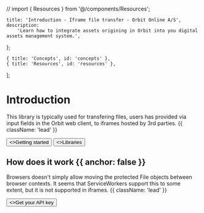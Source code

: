 // import { Resources } from '@/components/Resources';

	title: 'Introduction - Iframe file transfer - Orbit Online A/S',
	description:
		'Learn how to integrate assets origining in Orbit into you digital assets management system.',
};

	{ title: 'Concepts', id: 'concepts' },
	{ title: 'Resources', id: 'resources' },
];

<HeroPattern />

# Introduction

This library is typically used for transfering files, users has provided via input fields in the Orbit web client, to iframes hosted by 3rd parties. {{ className: 'lead' }}

<div className="not-prose mb-16 mt-6 flex gap-3">
	<Button href="/getting-started" arrow="right">
		<>Getting started</>
	</Button>
	<Button href="/libraries" variant="outline">
		<>Libraries</>
	</Button>
</div>

## How does it work {{ anchor: false }}

Browsers doesn't simply allow moving the protected File objects between browser contexts. It seems that ServiceWorkers support this to some extent, but it is not supported in iframes. {{ className: 'lead' }}

<div className="not-prose">
	<Button href="/sdks" variant="text" arrow="right">
		<>Get your API key</>
	</Button>
</div>

<Concepts />

